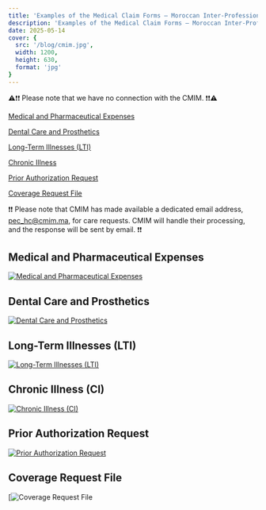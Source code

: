 ```yaml
---
title: 'Examples of the Medical Claim Forms – Moroccan Inter-Professional Mutual Insurance Fund (CMIM)'
description: 'Examples of the Medical Claim Forms – Moroccan Inter-Professional Mutual Insurance Fund (CMIM)'
date: 2025-05-14
cover: {
  src: '/blog/cmim.jpg',
  width: 1200,
  height: 630,
  format: 'jpg'
}
---
```

⚠️❗❗ Please note that we have no connection with the CMIM. ❗❗⚠️

[Medical and Pharmaceutical Expenses](https://cmim.ma/fr/content/feuilles-de-soins)

[Dental Care and Prosthetics](https://cmim.ma/fr/content/feuilles-de-soins)

[Long-Term Illnesses (LTI)](https://cmim.ma/fr/content/feuilles-de-soins)

[Chronic Illness](https://cmim.ma/fr/content/feuilles-de-soins)

[Prior Authorization Request](https://drive.usercontent.google.com/uc?id=1hALGEdGbtSHXOp6waNrj5TAJaFCZzZQr&export=download)

[Coverage Request File](https://drive.usercontent.google.com/download?id=1BJmzOR7dffRH1CBmA0huClleZEbzDPSn&export=download)

❗❗ Please note that CMIM has made available a dedicated email address, pec_hc@cmim.ma, for care requests. CMIM will handle their processing, and the response will be sent by email. ❗❗

## Medical and Pharmaceutical Expenses

[![Medical and Pharmaceutical Expenses](/blog/FMEP.webp)](https://cmim.ma/fr/content/feuilles-de-soins)

## Dental Care and Prosthetics

[![Dental Care and Prosthetics](/blog/SEPD.webp)](https://cmim.ma/fr/content/feuilles-de-soins)

## Long-Term Illnesses (LTI)

[![Long-Term Illnesses (LTI)](/blog/ALD.webp)](https://cmim.ma/fr/content/feuilles-de-soins)

## Chronic Illness (CI)

[![Chronic Illness (CI)](/blog/MLD.webp)](https://cmim.ma/fr/content/feuilles-de-soins)

## Prior Authorization Request

[![Prior Authorization Request](/blog/DAP.webp)](https://drive.usercontent.google.com/uc?id=1hALGEdGbtSHXOp6waNrj5TAJaFCZzZQr&export=download)

## Coverage Request File

[![Coverage Request File](https://drive.usercontent.google.com/download?id=1BJmzOR7dffRH1CBmA0huClleZEbzDPSn&export=download)

